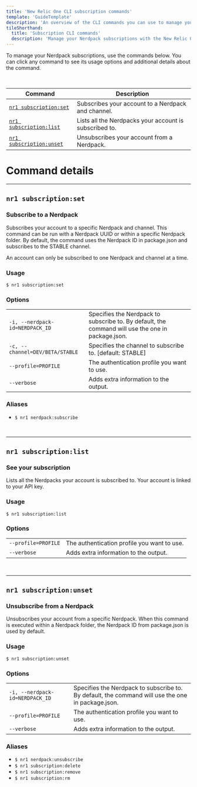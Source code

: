 ```yaml
---
title: 'New Relic One CLI subscription commands'
template: 'GuideTemplate'
description: 'An overview of the CLI commands you can use to manage your Nerdpack subscriptions.'
tileShorthand:
  title: 'Subscription CLI commands'
  description: 'Manage your Nerdpack subscriptions with the New Relic One CLI.'
---
```


<Intro>

To manage your Nerdpack subscriptions, use the commands below. You can click any command to see its usage options and additional details about the command.

</Intro>

<br/>

| Command | Description |
|---|---|
| [`nr1 subscription:set`](#nr1-subscriptionset)     | Subscribes your account to a Nerdpack and channel. |
| [`nr1 subscription:list`](#nr1-subscriptionlist)   | Lists all the Nerdpacks your account is subscribed to. |
| [`nr1 subscription:unset`](#nr1-subscriptionunset) | Unsubscribes your account from a Nerdpack. |

# Command details

***

## `nr1 subscription:set`
### Subscribe to a Nerdpack
Subscribes your account to a specific Nerdpack and channel. This command can be run with a Nerdpack UUID or within a specific Nerdpack folder. By default, the command uses the Nerdpack ID in package.json and subscribes to the STABLE channel.

An account can only be subscribed to one Nerdpack and channel at a time. 

### Usage
`$ nr1 subscription:set` 

### Options
|  |  |
|---|---|
|  `-i, --nerdpack-id=NERDPACK_ID` | Specifies the Nerdpack to subscribe to. By default, the command will use the one in package.json. |
| `-c, --channel=DEV/BETA/STABLE`  | Specifies the channel to subscribe to. [default: STABLE] |
| `--profile=PROFILE`              | The authentication profile you want to use. |
| `--verbose`                      | Adds extra information to the output. |

### Aliases
* `$ nr1 nerdpack:subscribe`

<br/>

*** 

## `nr1 subscription:list`
### See your subscription
Lists all the Nerdpacks your account is subscribed to. Your account is linked to your API key.

### Usage
`$ nr1 subscription:list` 

### Options
|  |  |
|---|---|
| `--profile=PROFILE` | The authentication profile you want to use. |
| `--verbose`         | Adds extra information to the output. |

<br/>

*** 

## `nr1 subscription:unset`
### Unsubscribe from a Nerdpack
Unsubscribes your account from a specific Nerdpack. When this command is executed within a Nerdpack folder, the Nerdpack ID 
from package.json is used by default.

### Usage
`$ nr1 subscription:unset` 

### Options
|  |  |
|---|---|
|  `-i, --nerdpack-id=NERDPACK_ID` | Specifies the Nerdpack to subscribe to. By default, the command will use the one in package.json. |
| `--profile=PROFILE`              | The authentication profile you want to use. |
| `--verbose`                      | Adds extra information to the output. |

### Aliases
* `$ nr1 nerdpack:unsubscribe`
* `$ nr1 subscription:delete`
* `$ nr1 subscription:remove`
* `$ nr1 subscription:rm`
